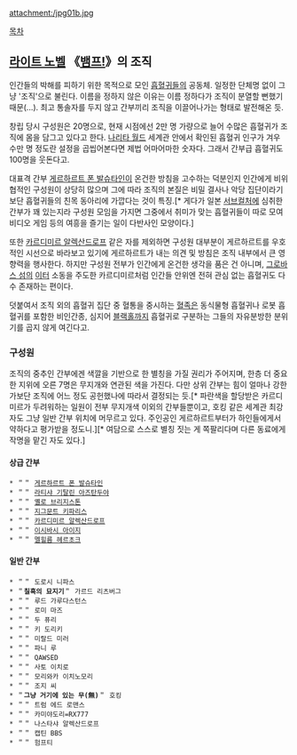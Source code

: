 attachment:/jpg01b.jpg

[[목차]]

== [[라이트 노벨]] 《[[뱀프!]]》의 조직 ==
인간들의 박해를 피하기 위한 목적으로 모인 [[흡혈귀]]들의 공동체. 일정한 단체명 없이 그냥 '조직'으로 불린다. 이름을 정하지 않은 이유는 이름 정하다가 조직이 분열할 뻔했기때문(...). 최고 통솔자를 두지 않고 간부끼리 조직을 이끌어나가는 형태로 발전해온 듯. 

창립 당시 구성원은 20명으로, 현재 시점에선 2만 명 가량으로 늘어 수많은 흡혈귀가 조직에 몸을 담그고 있다고 한다. [[나리타 월드]] 세계관 안에서 확인된 흡혈귀 인구가 겨우 수만 명 정도란 설정을 곱씹어본다면 제법 어마어마한 숫자다. 그래서 간부급 흡혈귀도 100명을 웃돈다고.

대표격 간부 [[게르하르트 폰 발슈타인]]이 온건한 방침을 고수하는 덕분인지 인간에게 비위협적인 구성원이 상당히 많으며 그에 따라 조직의 본질은 비밀 결사나 악당 집단이라기보단 흡혈귀들의 친목 동아리에 가깝다는 것이 특징.[* 게다가 일본 [[서브컬처]]에 심취한 간부가 꽤 있는지라 구성원 모임을 가지면 그중에서 취미가 맞는 흡혈귀들이 따로 모여 비디오 게임 등의 여흥을 즐기는 일이 다반사인 모양이다.]

또한 [[카르디미르 알렉산드로프]] 같은 자를 제외하면 구성원 대부분이 게르하르트를 우호적인 시선으로 바라보고 있기에 게르하르트가 내는 의견 및 방침은 조직 내부에서 큰 영향력을 행사한다. 하지만 구성원 전부가 인간에게 온건한 생각을 품은 건 아니며, [[그로바스 섬]]의 [[이터]] 소동을 주도한 카르디미르처럼 인간들 안위엔 전혀 관심 없는 흡혈귀도 다수 존재하는 편이다.

덧붙여서 조직 외의 흡혈귀 집단 중 혈통을 중시하는 [[혈족]]은 동식물형 흡혈귀나 로봇 흡혈귀를 포함한 비인간종, 심지어 [[블랙홀]]까지 흡혈귀로 구분하는 그들의 자유분방한 분위기를 곱지 않게 여긴다고. 

=== 구성원 ===
조직의 중추인 간부에겐 색깔을 기반으로 한 별칭을 가질 권리가 주어지며, 한층 더 중요한 지위에 오른 7명은 무지개와 연관된 색을 가진다. 다만 상위 간부는 힘이 얼마나 강한가보단 조직에 어느 정도 공헌했나에 따라서 결정되는 듯.[* 파란색을 할당받은 카르디미르가 두려워하는 일원이 전부 무지개색 이외의 간부들뿐이고, 호킹 같은 세계관 최강자도 그냥 일반 간부 위치에 머무르고 있다. 주인공인 게르하르트부터가 하인들에게서 약하다고 평가받을 정도니.][* 여담으로 스스로 별칭 짓는 게 쪽팔리다며 다른 동료에게 작명을 맡긴 자도 있다.]

==== 상급 간부 ====
 * ＂{{{#red '''붉은 피'''}}}＂ [[게르하르트 폰 발슈타인]]
 * ＂{{{#ff9100 '''환등기'''}}}＂ [[라티샤 기탈린 아즈탄두야]]
 * ＂{{{#ffb400 '''행복의 노란탄환'''}}}＂ [[옐로 브리지스톤]]
 * ＂{{{#green '''녹색 군대'''}}}＂ [[지그문트 키파리스]]
 * ＂{{{#blue '''푸른 혈하'''}}}＂ [[카르디미르 알렉산드로프]]
 * ＂{{{#navy '''남색'''}}}＂ [[이시바시 아이지]]
 * ＂{{{#purple '''무라사키 시키샤'''}}}＂ [[멜힐름 헤르초크]]

==== 일반 간부 ====
 * ＂{{{#dcdcdc '''백설공주'''}}}＂ 도로시 니파스
 * ＂'''칠흑의 묘지기'''＂ 가르드 리츠버그
 * ＂{{{#ffdc3c '''금색야차'''}}}＂ 루드 가루다스턴스
 * ＂{{{#c8c8c8 '''은륜무대'''}}}＂ 로미 마즈
 * ＂{{{#64cd3c '''비단벌'''}}}{{{#52e252 '''레색 엑'''}}}{{{#6ed746 '''스트라'''}}}＂ 두 퓨리
 * ＂{{{#9e37d1 '''사반유치자'''}}}＂ 키 도리키
 * ＂{{{#5ac8c8 '''경옥'''}}}＂ 미랄드 미러
 * ＂{{{#81e12a '''연둣빛 찬탈자'''}}}＂ 파니 루
 * ＂{{{#b4b4b4 '''해키마우스'''}}}＂ QAWSED
 * ＂{{{#gray '''회색 산다화'''}}}＂ 사토 이치로
 * ＂{{{#d26912 '''주홍색의 축사'''}}}＂ 모리와카 이치노모리
 * ＂{{{#90afff '''해색'''}}}＂ 조지 씨
 * ＂'''그냥 거기에 있는 무(無)'''＂ 호킹
 * ＂{{{#828282 '''진회색 기거'''}}}＂ 트럼 에드 로맨스
 * ＂{{{#a297bd '''철색철귀'''}}}＂ 카미야도리=RX777
 * ＂{{{#149494 '''나흐트 코볼트'''}}}＂ 나스타샤 알렉산드로프
 * ＂{{{#483d8b '''감벽함장'''}}}＂ 캡틴 BBS
 * ＂{{{#006400 '''미'''}}}{{{#228b22 '''채'''}}}{{{#006400 '''화'''}}}{{{#228b22 '''인'''}}}＂ 험프티
